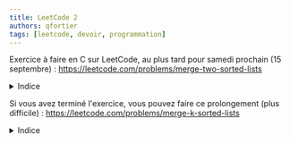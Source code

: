 ```yaml
---
title: LeetCode 2
authors: qfortier
tags: [leetcode, devoir, programmation]
---
```


Exercice à faire en C sur LeetCode, au plus tard pour samedi prochain (15 septembre) : https://leetcode.com/problems/merge-two-sorted-lists

<details>
<summary>Indice</summary>

On pourra écrire une fonction récursive.
</details>

Si vous avez terminé l'exercice, vous pouvez faire ce prolongement (plus difficile) : https://leetcode.com/problems/merge-k-sorted-lists

<details>
<summary>Indice</summary>

Réutiliser la fonction précédente pour fusionner deux listes.  
Il est possible de résoudre ce problème en O(n log k) où n est la somme des tailles des listes et k le nombre de listes.
</details>
